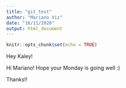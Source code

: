 ```yaml
---
title: "git_test"
author: "Mariano Viz"
date: "16/11/2020"
output: html_document
---
```


```r
knitr::opts_chunk$set(echo = TRUE)
```

Hey Kaley!

Hi Mariano! Hope your Monday is going well :)

Thanks!!

